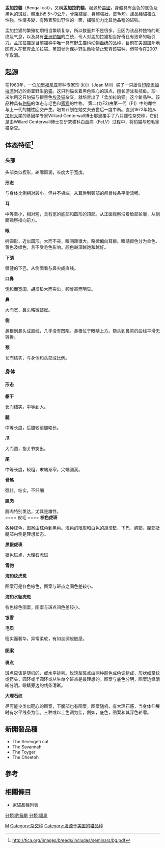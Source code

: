 {{about|一種家猫|俗稱豹貓或石虎的野生動物|豹貓|美洲豹貓|虎貓}}
{{copyedit|time=2017-05-06T12:53:23+00:00}}
{{Infobox cat breed
| name = 孟加拉豹貓
| image = Bangie the Bengal Cat.jpg
| imagecaption = 孟加拉豹貓
| altname =
| nickname =
| country = [[美國|美國]]
| fifestd = http://www.fifeweb.org/wp/breeds/std/ben_std.html
| wcfstd =
| cfastd =
| ticastd= http://tica.org/public/breeds/bg/intro.php
| gccfstd = http://www.bengalcat.co.uk/breeding/standard/index.htm
| aacestd = http://www.aaceinc.org/pages/breeds/ben.htm
| acfastd = http://www.acfacat.com/Breed%20Standards/BENGAL.pdf
| acfstd = http://www.acf.asn.au/Standards/Bengal.htm
| ccastd =
| nzcfstd =
| otherstd =
| note = |
| x = [[Prionailurus_bengalensis|Prionailurus bengalensis]]
}} 
'''孟加拉貓'''（Bengal cat），又稱'''孟加拉豹貓'''，起源於[[美國|美國]]，身體具有金色的底色及黑色的斑紋，體重約5.5～9公斤，骨架結實、身體強壯，皮毛短。該品種貓獨立性強，性情多變，有時表現出野性的一面，捕獵能力比其他品種的貓強。

孟加拉猫的繁殖初期相当繁琐复杂，所以数量并不是很多，且因为该品种独特的斑纹及气息，以及具有[[亚洲|亚洲]][[豹猫|豹猫]]的血统，令人对孟加拉猫相当好奇且有致命的吸引力。孟加拉猫是目前猫种中唯一具有野生猫科动物血统的品种，目前在美国加州地区有人在繁育孟加拉猫。[[英国|英国]]曾为保护野生动物禁止繁育该猫种，但禁令在2007年取消。

== 起源 ==
在1963年，一位[[加里福尼亚|加里福尼亚]]育种专家珍·米尔（Jean Mill）买了一只雄性[[印度|印度]][[孟加拉湾|孟加拉湾]]附近的南亚野生[[豹猫|豹猫]]。这只豹猫长着黑色空心的斑点，擅长游泳和捕鱼。珍·米尔用这只豹猫与银黑色[[埃及猫|埃及猫]]杂交，就培育出了「孟加拉豹猫」这个新品种。该品种具有[[豹猫|豹猫]]的体态与毛色和[[家猫|家猫]]的性格。
第二代(F2)由第一代（F1）中的雌性与上一代的雄性回交产生。培育计划在她丈夫去世后一度中断。直到1972年她从[[加州大学|加州大学]]的基因学专家Willard Centerwall博士那里接手了八只雌性杂交种，它们是由Willard Centerwall博士在研究猫科白血病（FeLV）过程中，将豹猫与短毛家猫杂交。

== 体态特征<ref>http://tica.org/images/breeds/includes/seminars/bg.pdf{{Dead link|date=2019年10月 |bot=InternetArchiveBot |fix-attempted=yes }}</ref> ==
=== 头部 ===
头部类似楔形，轮廓圆润，长度大于宽度。

'''形态'''

与身体比例相对较小，但并不极端。从耳后到颈部的颅骨线条平滑流畅。

'''耳'''

中等至小，相对短，具有宽的底部和圆形的顶部。从正面观察沿着脸部轮廓，从侧面观察指向前方。

'''眼'''

椭圆形，近似圆形。大而不突，眼间距很大。略微偏向耳根。眼睛颜色分为金色、黄色及绿色，且不受毛色影响。颜色越深越饱和越好。

'''下颌'''

强健的下巴，从侧面看与鼻尖成直线。

'''口鼻'''

饱和而宽阔，胡须垫大而突出，颧骨高而明显。

'''鼻'''

大而宽，鼻头略微鼓胀。

'''侧'''

鼻根到鼻头成直线，几乎没有凹陷。鼻根位于眼睛上方。额头到鼻梁的曲线平滑无转折。

'''颈'''

长而结实，与身体和头部成比例。

=== 身体 ===

==== 形态 ====
'''躯干'''

长而结实，中等到大。

'''腿'''

中等长度，后腿较前腿略长。

'''爪'''

大而圆，指关节突出。

'''尾'''

中等长度，较粗，末端渐窄，尖端圆润。

'''骨骼'''

强壮，结实，不纤细

'''肌肉'''

肌肉特别发达，尤其是雄性。
<br />
==== 皮毛 ====
'''棕色虎斑'''

各种棕色，图案由棕色到黑色。浅色的眼周和白色的胡须垫，下巴，胸部，腹部及腿部内侧是理想状态。

'''黑银虎斑'''

银色斑点，大理石虎斑

'''雪豹'''

'''海豹纹虎斑'''

图案可是各色棕色，图案与斑点之间色差较小。

'''海豹水貂虎斑'''

各色棕色图案，图案与斑点间色差较小。

'''银雪'''



'''毛质'''

密实而奢华，异常柔软，有如丝绸般触感。

==== 图案 ====
'''斑点'''

斑点应该是随机的，或水平排列。玫瑰型斑点由两种颜色或色调组成，形状如掌纹或箭头，圆环或半圆环或丛生单个斑点是最理想的。图案与底色分明，图案边缘清晰分明。眼睛旁边的线条清晰。

'''大理石纹'''

尽可能少类似靶心的图案，下腹部也有图案。图案随机，有大理石感，当身体伸展时有水平线条为佳。三种或以上色调为佳，例如，底色，图案和其深色轮廓。

== 新開發品種 ==
*The Serengeti cat
*The Savannah
*The Toyger
*The Cheetoh

==參考==
{{reflist}}

==相關條目==
{{Commons+cat|Bengal (cat)|孟加拉貓|Bengal cat}}
* [[家貓品種列表|家貓品種列表]]

{{家貓}}
[[Category:貓品種|M]]
[[Category:杂交种|Category:杂交种]]
[[分類:豹貓屬|分類:豹貓屬]]
[[分類:貓屬|分類:貓屬]]
[[Category:发源于美国的猫品种|Category:发源于美国的猫品种]]